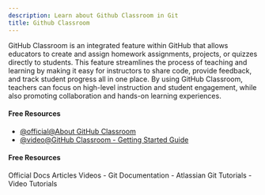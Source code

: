 ```yaml
---
description: Learn about Github Classroom in Git
title: Github Classroom
---
```


GitHub Classroom is an integrated feature within GitHub that allows educators to create and assign homework assignments, projects, or quizzes directly to students. This feature streamlines the process of teaching and learning by making it easy for instructors to share code, provide feedback, and track student progress all in one place. By using GitHub Classroom, teachers can focus on high-level instruction and student engagement, while also promoting collaboration and hands-on learning experiences.

#### Free Resources

- [@official@About GitHub Classroom](https://docs.github.com/en/education/manage-coursework-with-github-classroom/get-started-with-github-classroom/about-github-classroom)
- [@video@GitHub Classroom - Getting Started Guide](https://www.youtube.com/watch?v=xVVeqIDgCvM&list=PLIRjfNq867bewk3ZGV6Z7a16YDNRCpK3u)

#### Free Resources

<Tabs defaultValue="official">
<TabsList>
<TabsTrigger value="official">Official Docs</TabsTrigger>
<TabsTrigger value="article">Articles</TabsTrigger>
<TabsTrigger value="video">Videos</TabsTrigger>
</TabsList>

<TabsContent value="official">
- <Link href="https://git-scm.com/docs">Git Documentation</Link>
</TabsContent>
<TabsContent value="article">
- <Link href="https://www.atlassian.com/git/tutorials">Atlassian Git Tutorials</Link>
</TabsContent>
<TabsContent value="video">
- <Link href="https://www.youtube.com/results?search_query=git+github-classroom+tutorial">Video Tutorials</Link>
</TabsContent>
</Tabs>

<Outlet path="5-github/basics/github-classroom" />
